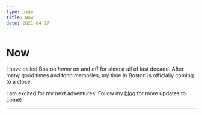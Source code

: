 ```yaml
---
type: page
title: Now
date: 2021-04-17
---
```


# Now

I have called Boston _home_ on and off for almost all of last decade. After many good times and fond memories, my time in Boston is officially coming to a close.  

I am excited for my next adventures! Follow my [blog](/posts) for more updates to come! 

---